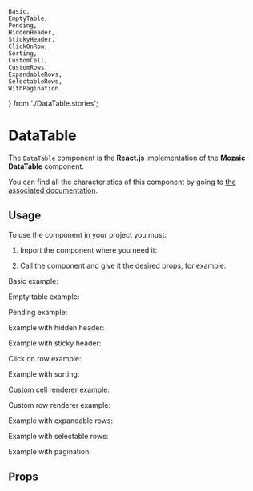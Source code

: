     Basic,
    EmptyTable,
    Pending,
    HiddenHeader,
    StickyHeader,
    ClickOnRow,
    Sorting,
    CustomCell,
    CustomRows,
    ExpandableRows,
    SelectableRows,
    WithPagination
} from './DataTable.stories';

<Meta title="Components/DataTable" component={DataTable} />

# DataTable

The `DataTable` component is the **React.js** implementation of the **Mozaic DataTable** component.

You can find all the characteristics of this component by going to [the associated documentation](https://mozaic.adeo.cloud/Components/DataTable/).

## Usage

To use the component in your project you must:

1. Import the component where you need it:

<Source language="javascript" code="import { DataTable } from '@mozaic-ds/react';" />

2. Call the component and give it the desired props, for example:

Basic example:

<Canvas>
    <Story story={Basic} />
</Canvas>

Empty table example:

<Canvas>
    <Story story={EmptyTable} />
</Canvas>

Pending example:

<Canvas>
    <Story story={Pending} />
</Canvas>

Example with hidden header:

<Canvas>
    <Story story={HiddenHeader} />
</Canvas>

Example with sticky header:

<Canvas>
    <Story story={StickyHeader} />
</Canvas>

Click on row example:

<Canvas>
    <Story story={ClickOnRow} />
</Canvas>

Example with sorting:

<Canvas>
    <Story story={Sorting} />
</Canvas>

Custom cell renderer example:

<Canvas>
    <Story story={CustomCell} />
</Canvas>

Custom row renderer example:

<Canvas>
    <Story story={CustomRows} />
</Canvas>

Example with expandable rows:

<Canvas>
    <Story story={ExpandableRows} />
</Canvas>

Example with selectable rows:

<Canvas>
    <Story story={SelectableRows} />
</Canvas>

Example with pagination:

<Canvas>
    <Story story={WithPagination} />
</Canvas>

## Props

<ArgsTable of={DataTable} />
